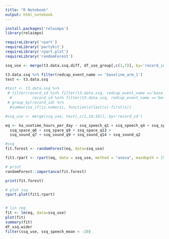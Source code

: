 ```yaml
---
title: "R Notebook"
output: html_notebook
---
```


```r
install.packages('relaimpo')
library(relaimpo)
```


```r

requireLibrary('rpart')
requireLibrary('partykit')
requireLibrary('rpart.plot')
requireLibrary('randomForest')

ssq_use <- merge(t3.data.ssq.diff, df_use_group[,c(1,7)], by='record_id')

t3.data.ssq %>% filter(redcap_event_name == 'baseline_arm_1')
test <- t3.data.ssq

#test <- t3.data.ssq %>% 
 # filter(record_id %in% filter(t3.data.ssq, redcap_event_name =='baseline_arm_1') & 
  #         record_id %in% filter(t3.data.ssq, redcap_event_name =='besoeg2_arm_1')) %>% 
 # group_by(record_id) %>% 
  #summarise_if(is.numeric, function(x)last(x)-first(x))

#ssq_use <- merge(ssq_use, test[,c(1,14:16)], by='record_id')

eq <- ha_usetime_hours_per_day ~ ssq_speech_q1 + ssq_speech_q4 + ssq_speech_q10 + ssq_speech_q11 + ssq_speech_q12 + 
  ssq_space_q6 + ssq_space_q9 + ssq_space_q13 + 
  ssq_sound_q7 + ssq_sound_q9 + ssq_sound_q14 + ssq_sound_q2

#ssq
fit.forest <- randomForest(eq, data=ssq_use)

fit1.rpart <- rpart(eq, data = ssq_use, method = "anova", maxdepth = 15, parms = list(split = "information"), cp=0.005)

# print
randomForest::importance(fit.forest)

print(fit.forest)

# plot ssq
rpart.plot(fit1.rpart)


# lin reg
fit <- lm(eq, data=ssq_use)
plot(fit)
summary(fit)
df_ssq.wider
filter(ssq_use, ssq_speech_mean < -20)

```


